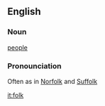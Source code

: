 ==English==

=== Noun ===
[[people]]

===Pronounciation===
Often as in [[Norfolk]] and [[Suffolk]]

[[it:folk]]